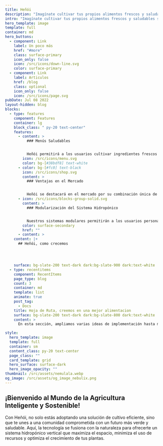 ```yaml
---
title: Heñói
description: "Imagínate cultivar tus propios alimentos frescos y saludables sin necesidad de un gran jardín, directamente en la comodidad de tu hogar con los sistemas hidropónicos verticales modulares."
intro: "Imagínate cultivar tus propios alimentos frescos y saludables sin necesidad de un gran jardín, directamente en la comodidad de tu hogar con los sistemas hidropónicos verticales modulares."
hero_template: image
template: full
container: md
hero_buttons:
  - component: Link
    label: Un poco más
    href: "#more"
    class: surface-primary
    icon_only: false
    icon: /src/icons/down-line.svg
    color: surface-primary
  - component: Link
    label: Articulos
    href: /blog
    class: optional
    icon_only: false
    icon: /src/icons/page.svg
pubDate: Jul 08 2022
layout-hidden: blog
blocks:
  - type: features
    component: Features
    container: lg
    block_class: " py-20 text-center"
    features:
      - content: >
          ### Menús Saludables


          Heñói permitirá a los usuarios cultivar ingredientes frescos y nutritivos para crear menús saludables en casa. Con acceso a vegetales de hoja verde, hierbas aromáticas y microgreens, cada comida será una celebración de la frescura y la salud.
        icon: /src/icons/menu.svg
        color: bg-[#38bdf8] text-white
      - color: bg-[#fc0] text-black
        icon: /src/icons/shop.svg
        content: >
          ### Ventajas en el Mercado


          Heñói se destacará en el mercado por su combinación única de tecnología avanzada, sostenibilidad y facilidad de uso. Nuestra propuesta de valor atraerá tanto a los entusiastas de la tecnología como a los consumidores conscientes del medio ambiente, creando una amplia base de usuarios.
      - icon: /src/icons/blocks-group-solid.svg
        content: >
          ### Modularización del Sistema Hidropónico


          Nuestros sistemas modulares permitirán a los usuarios personalizar y expandir su jardín vertical según sus necesidades. Esta flexibilidad garantizará que Henoi pueda adaptarse a cualquier espacio y requerimiento, ofreciendo una solución escalable y accesible para todos.
        color: surface-secondary
        href: ""
      - content: >
    content: |+
      ## Heñói, como crecemos




    surface: bg-slate-200 text-dark dark:bg-slate-900 dark:text-white
  - type: recentitems
    component: RecentItems
    page_type: blog
    count: 3
    container: md
    template: list
    animate: true
    post_tag:
      - Docs
    title: Hoja de Ruta, creemos en una mejor alimentacion
    surface: bg-slate-200 text-dark dark:bg-slate-800 dark:text-white
    content: >
      En esta sección, ampliamos varias ideas de implementación hasta modelos de negocio.

style:
  hero_template: image
  template: full
  container: sm
  content_class: py-20 text-center
  page_class: ""
  card_template: grid
  hero_surface: surface-dark
  hero_image_opacity: ""
thumbnail: /src/assets/nemulala.webp
og_image: /src/assets/og_image_nebulix.png
---
```


## ¡Bienvenido al Mundo de la Agricultura Inteligente y Sostenible!

Con Heñói, no solo estás adoptando una solución de cultivo eficiente, sino que te unes a una comunidad comprometida con un futuro más verde y saludable. Aquí, la tecnología se fusiona con la naturaleza para ofrecerte un sistema hidropónico vertical que maximiza el espacio, minimiza el uso de recursos y optimiza el crecimiento de tus plantas.
